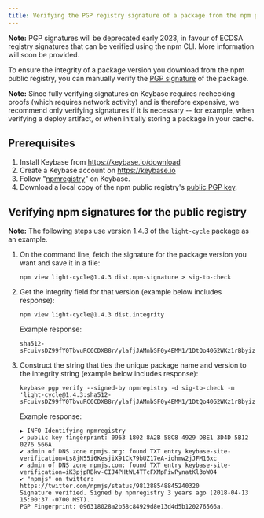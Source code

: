 ```yaml
---
title: Verifying the PGP registry signature of a package from the npm public registry (deprecated)
---
```


<Note>

**Note:** PGP signatures will be deprecated early 2023, in favour of ECDSA registry signatures that can be verified using the npm CLI. More information will soon be provided.

</Note>

To ensure the integrity of a package version you download from the npm public registry, you can manually verify the [PGP signature][about-pgp-sig] of the package.

<Note>

**Note:** Since fully verifying signatures on Keybase requires rechecking proofs (which requires network activity) and is therefore expensive, we recommend only verifying signatures if it is necessary -- for example, when verifying a deploy artifact, or when initially storing a package in your cache.

</Note>

## Prerequisites

1. Install Keybase from https://keybase.io/download
2. Create a Keybase account on https://keybase.io
3. Follow "[npmregistry][npmregistry]" on Keybase.
4. Download a local copy of the npm public registry's [public PGP key][npm-key].

## Verifying npm signatures for the public registry

<Note>

**Note:** The following steps use version 1.4.3 of the `light-cycle` package as an example.

</Note>

1. On the command line, fetch the signature for the package version you want and save it in a file:

   ```
   npm view light-cycle@1.4.3 dist.npm-signature > sig-to-check
   ```

2. Get the integrity field for that version (example below includes response):

   ```
   npm view light-cycle@1.4.3 dist.integrity
   ```

   Example response:

   ```
   sha512-sFcuivsDZ99fY0TbvuRC6CDXB8r/ylafjJAMnbSF0y4EMM1/1DtQo40G2WKz1rBbyiz4SLAc3Wa6yZyC4XSGOQ==
   ```

3. Construct the string that ties the unique package name and version to the integrity string (example below includes response):

   ```
   keybase pgp verify --signed-by npmregistry -d sig-to-check -m 'light-cycle@1.4.3:sha512-sFcuivsDZ99fY0TbvuRC6CDXB8r/ylafjJAMnbSF0y4EMM1/1DtQo40G2WKz1rBbyiz4SLAc3Wa6yZyC4XSGOQ=='
   ```

   Example response:

   ```
   ▶ INFO Identifying npmregistry
   ✔ public key fingerprint: 0963 1802 8A2B 58C8 4929 D8E1 3D4D 5B12 0276 566A
   ✔ admin of DNS zone npmjs.org: found TXT entry keybase-site-verification=Ls8jN55i6KesjiX91Ck79bUZ17eA-iohmw2jJFM16xc
   ✔ admin of DNS zone npmjs.com: found TXT entry keybase-site-verification=iK3pjpRBkv-CIJ4PHtWL4TTcFXMpPiwPynatKl3oWO4
   ✔ "npmjs" on twitter: https://twitter.com/npmjs/status/981288548845240320
   Signature verified. Signed by npmregistry 3 years ago (2018-04-13 15:00:37 -0700 MST).
   PGP Fingerprint: 096318028a2b58c84929d8e13d4d5b120276566a.
   ```

[about-pgp-sig]: about-pgp-signatures-for-packages-in-the-public-registry
[keybase]: https://keybase.io
[npmregistry]: https://keybase.io/npmregistry
[npm-key]: https://keybase.io/npmregistry/pgp_keys.asc
